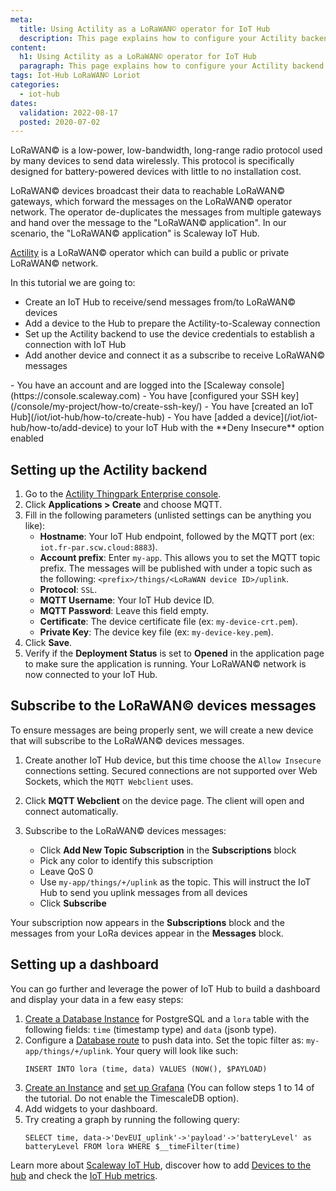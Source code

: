 ```yaml
---
meta:
  title: Using Actility as a LoRaWAN© operator for IoT Hub
  description: This page explains how to configure your Actility backend to have your LoRaWAN devices send messages to IoT Hub
content:
  h1: Using Actility as a LoRaWAN© operator for IoT Hub
  paragraph: This page explains how to configure your Actility backend to have your LoRaWAN devices send messages to IoT Hub
tags: Iot-Hub LoRaWAN© Loriot
categories:
  - iot-hub
dates:
  validation: 2022-08-17
  posted: 2020-07-02
---
```


LoRaWAN© is a low-power, low-bandwidth, long-range radio protocol used by many devices to send data wirelessly. This protocol is specifically designed for battery-powered devices with little to no installation cost.

LoRaWAN© devices broadcast their data to reachable LoRaWAN© gateways, which forward the messages on the LoRaWAN© operator network. The operator de-duplicates the messages from multiple gateways and hand over the message to the "LoRaWAN© application". In our scenario, the "LoRaWAN© application" is Scaleway IoT Hub.

[Actility](https://www.actility.com) is a LoRaWAN© operator which can build a public or private LoRaWAN© network.

In this tutorial we are going to:

- Create an IoT Hub to receive/send messages from/to LoRaWAN© devices
- Add a device to the Hub to prepare the Actility-to-Scaleway connection
- Set up the Actility backend to use the device credentials to establish a connection with IoT Hub
- Add another device and connect it as a subscribe to receive LoRaWAN© messages

<Message type="requirement">
  - You have an account and are logged into the [Scaleway console](https://console.scaleway.com)
  - You have [configured your SSH key](/console/my-project/how-to/create-ssh-key/)
  - You have [created an IoT Hub](/iot/iot-hub/how-to/create-hub)
  - You have [added a device](/iot/iot-hub/how-to/add-device) to your IoT Hub with the **Deny Insecure** option enabled 
</Message>

## Setting up the Actility backend

1. Go to the [Actility Thingpark Enterprise console](https://community.thingpark.io/).
2. Click **Applications > Create** and choose MQTT.
3. Fill in the following parameters (unlisted settings can be anything you like):
    - **Hostname**: Your IoT Hub endpoint, followed by the MQTT port (ex: `iot.fr-par.scw.cloud:8883`).
    - **Account prefix**: Enter `my-app`. This allows you to set the MQTT topic prefix. The messages will be published with under a topic such as the following: `<prefix>/things/<LoRaWAN device ID>/uplink`. 
    - **Protocol**: `SSL`.
    - **MQTT Username**: Your IoT Hub device ID.
    - **MQTT Password**: Leave this field empty.
    - **Certificate**: The device certificate file (ex: `my-device-crt.pem`).
    - **Private Key**: The device key file (ex: `my-device-key.pem`).
4. Click **Save**.
5. Verify if the **Deployment Status** is set to **Opened** in the application page to make sure the application is running. 
Your LoRaWAN© network is now connected to your IoT Hub.

## Subscribe to the LoRaWAN© devices messages

To ensure messages are being properly sent, we will create a new device that will subscribe to the LoRaWAN© devices messages.

1. Create another IoT Hub device, but this time choose the `Allow Insecure` connections setting. Secured connections are not supported over Web Sockets, which the `MQTT Webclient` uses.
2. Click **MQTT Webclient** on the device page. The client will open and connect automatically.
    <Lightbox src="scaleway-mqtt_webclient.webp" alt="" />
3. Subscribe to the LoRaWAN© devices messages:
    - Click **Add New Topic Subscription** in the **Subscriptions** block
    - Pick any color to identify this subscription
    - Leave QoS 0
    - Use `my-app/things/+/uplink` as the topic. This will instruct the IoT Hub to send you uplink messages from all devices
    - Click **Subscribe**

    <Lightbox src="scaleway-mqtt_webclient_2.webp" alt="" />

Your subscription now appears in the **Subscriptions** block and the messages from your LoRa devices appear in the **Messages** block.

## Setting up a dashboard

You can go further and leverage the power of IoT Hub to build a dashboard and display your data in a few easy steps:

1. [Create a Database Instance](/managed-databases/postgresql-and-mysql/how-to/create-a-database/) for PostgreSQL and a `lora` table with the following fields: `time` (timestamp type) and `data` (jsonb type).
2. Configure a [Database route](/iot/iot-hub/api-cli/cli-db-tips-tricks) to push data into. Set the topic filter as: `my-app/things/+/uplink`. Your query will look like such: 
    ```
    INSERT INTO lora (time, data) VALUES (NOW(), $PAYLOAD)
    ``` 
3. [Create an Instance](/compute/instances/how-to/create-an-instance) and [set up Grafana](/tutorials/visualize-timeseries-data-timescaledb-grafana) (You can follow steps 1 to 14 of the tutorial. Do not enable the TimescaleDB option).
4. Add widgets to your dashboard. 
5. Try creating a graph by running the following query:
    ```
    SELECT time, data->'DevEUI_uplink'->'payload'->'batteryLevel' as batteryLevel FROM lora WHERE $__timeFilter(time)
    ```

<Lightbox src="scaleway-iothub_howto_actility_grafana.webp" alt="" />

Learn more about [Scaleway IoT Hub](/iot/iot-hub/concepts), discover how to add [Devices to the hub](/iot/iot-hub/how-to/add-device) and check the [IoT Hub metrics](/iot/iot-hub/how-to/view-metrics).
